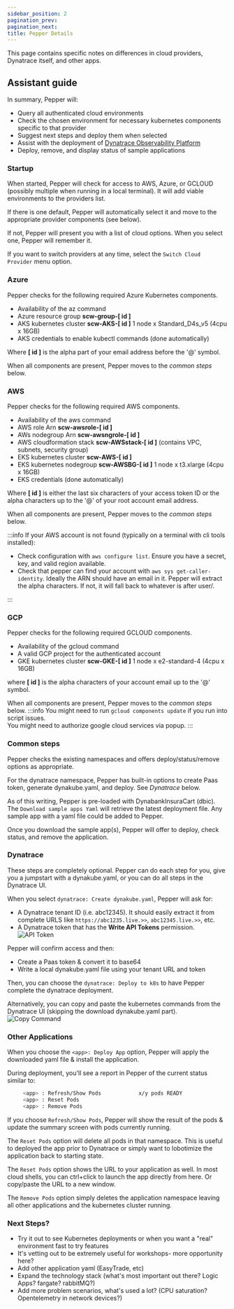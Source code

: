 ```yaml
---
sidebar_position: 2
pagination_prev:
pagination_next:
title: Pepper Details
---
```


This page contains specific notes on differences in cloud providers, Dynatrace itself, and other apps.

## Assistant guide

In summary, Pepper will:

- Query all authenticated cloud environments
- Check the chosen environment for necessary kubernetes components specific to that provider
- Suggest next steps and deploy them when selected
- Assist with the deployment of [Dynatrace Observability Platform](http://www.dynatrace.com)
- Deploy, remove, and display status of sample applications

### Startup

When started, Pepper will check for access to AWS, Azure, or GCLOUD (possibly multiple when running in a local terminal). It will add viable environments to the providers list.

If there is one default, Pepper will automatically select it and move to the appropriate provider components (see below).

If not, Pepper will present you with a list of cloud options. When you select one, Pepper will remember it.

If you want to switch providers at any time, select the `Switch Cloud Provider` menu option.

### Azure

Pepper checks for the following required Azure Kubernetes components.

- Availability of the az command
- Azure resource group **scw-group-[ id ]**
- AKS kubernetes cluster **scw-AKS-[ id ]** 1 node x Standard_D4s_v5 (4cpu x 16GB)
- AKS credentials to enable kubectl commands (done automatically)

Where **[ id ]** is the alpha part of your email address before the '@' symbol.

When all components are present, Pepper moves to the _common steps_ below.

### AWS

Pepper checks for the following required AWS components.

- Availability of the aws command
- AWS role Arn **scw-awsrole-[ id ]**
- AWs nodegroup Arn **scw-awsngrole-[ id ]**
- AWS cloudformation stack **scw-AWSstack-[ id ]** (contains VPC, subnets, security group)
- EKS kubernetes cluster **scw-AWS-[ id ]**
- EKS kubernetes nodegroup **scw-AWSBG-[ id ]** 1 node x t3.xlarge (4cpu x 16GB)
- EKS credentials (done automatically)

Where **[ id ]** is either the last six characters of your access token ID or the alpha characters up to the '@' of your root account email address.

When all components are present, Pepper moves to the _common steps_ below.

:::info
If your AWS account is not found (typically on a terminal with cli tools installed):

- Check configuration with `aws configure list`. Ensure you have a secret, key, and valid region available.
- Check that pepper can find your account with `aws sys get-caller-identity`. Ideally the ARN should have an email in it. Pepper will extract the alpha characters. If not, it will fall back to whatever is after user/.

:::

### GCP

Pepper checks for the following required GCLOUD components.

- Availability of the gcloud command
- A valid GCP project for the authenticated account
- GKE kubernetes cluster **scw-GKE-[ id ]** 1 node x e2-standard-4 (4cpu x 16GB)

where **[ id ]** is the alpha characters of your account email up to the '@' symbol.

When all components are present, Pepper moves to the _common steps_ below.
:::info
You might need to run `gcloud components update` if you run into script issues.  
You might need to authorize google cloud services via popup.
:::

### Common steps

Pepper checks the existing namespaces and offers deploy/status/remove options as appropriate.

For the dynatrace namespace, Pepper has built-in options to create Paas token, generate dynakube.yaml, and deploy. See _Dynatrace_ below.

As of this writing, Pepper is pre-loaded with DynabankInsuraCart (dbic). The `Download sample apps Yaml` will retrieve the latest deployment file. Any sample app with a yaml file could be added to Pepper.

Once you download the sample app(s), Pepper will offer to deploy, check status, and remove the application.

### Dynatrace

These steps are completely optional. Pepper can do each step for you, give you a jumpstart with a dynakube.yaml, or you can do all steps in the Dynatrace UI.

When you select `dynatrace: Create dynakube.yaml`, Pepper will ask for:

- A Dynatrace tenant ID (i.e. abc12345). It should easily extract it from complete URLS like `https://abc1235.live.>>`, `abc12345.live.>>`, etc.
- A Dynatrace token that has the **Write API Tokens** permission. ![API Token](/img/token.jpg)

Pepper will confirm access and then:

- Create a Paas token & convert it to base64
- Write a local dynakube.yaml file using your tenant URL and token

Then, you can choose the `dynatrace: Deploy to k8s` to have Pepper complete the dynatrace deployment.

Alternatively, you can copy and paste the kubernetes commands from the Dynatrace UI (skipping the download dynakube.yaml part). ![Copy Command](/img/commands.jpg)

### Other Applications

When you choose the `<app>: Deploy App` option, Pepper will apply the downloaded yaml file & install the application.

During deployment, you'll see a report in Pepper of the current status similar to:

```bash
     <app> : Refresh/Show Pods            x/y pods READY
     <app> : Reset Pods
     <app> : Remove Pods
```

If you choose `Refresh/Show Pods`, Pepper will show the result of the pods & update the summary screen with pods currently running.

The `Reset Pods` option will delete all pods in that namespace. This is useful to deployed the app prior to Dynatrace or simply want to lobotimize the application back to starting state.

The `Reset Pods` option shows the URL to your application as well. In most cloud shells, you can ctrl+click to launch the app directly from here. Or copy/paste the URL to a new window.

The `Remove Pods` option simply deletes the application namespace leaving all other applications and the kubernetes cluster running.

### Next Steps?

- Try it out to see Kubernetes deployments or when you want a "real" environment fast to try features
- It's vetting out to be extremely useful for workshops- more opportunity here?
- Add other application yaml (EasyTrade, etc)
- Expand the technology stack (what's most important out there? Logic Apps? fargate? rabbitMQ?)
- Add more problem scenarios, what's used a lot? (CPU saturation? Opentelemetry in network devices?)
